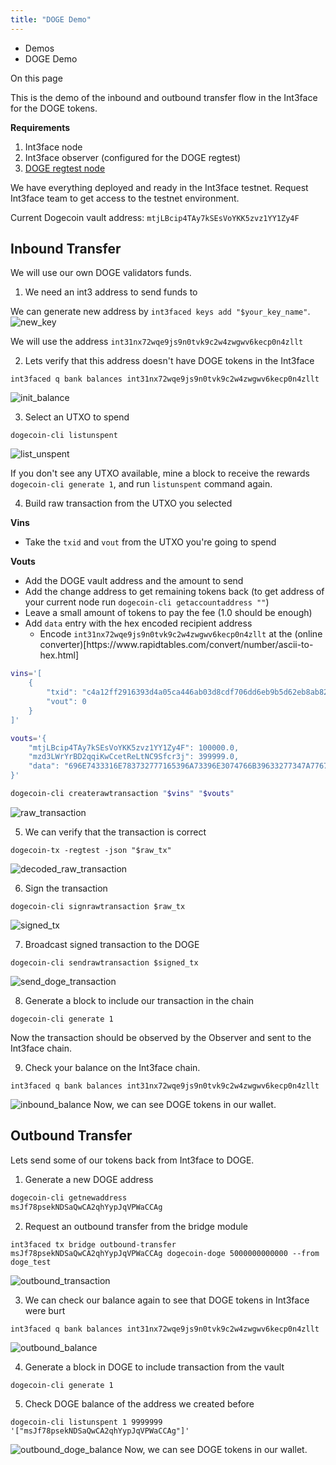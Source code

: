 ```yaml
---
title: "DOGE Demo"
---
```


* Demos
* DOGE Demo

On this page

This is the demo of the inbound and outbound transfer flow in the Int3face for the DOGE tokens.

**Requirements**

1. Int3face node
2. Int3face observer (configured for the DOGE regtest)
3. [DOGE regtest node](/docs/int3face/build-and-run/doge_deploy)

We have everything deployed and ready in the Int3face testnet. Request Int3face team to get access to the testnet environment.

Current Dogecoin vault address: `mtjLBcip4TAy7kSEsVoYKK5zvz1YY1Zy4F`

## Inbound Transfer[​](#inbound-transfer "Direct link to Inbound Transfer")

We will use our own DOGE validators funds.

1. We need an int3 address to send funds to

We can generate new address by `int3faced keys add "$your_key_name"`. ![new\_key](/docs/assets/images/new_key-5dc20bffc1ac37f497a9e042dcbefbdc.png)

We will use the address `int31nx72wqe9js9n0tvk9c2w4zwgwv6kecp0n4zllt`

2. Lets verify that this address doesn't have DOGE tokens in the Int3face

```
int3faced q bank balances int31nx72wqe9js9n0tvk9c2w4zwgwv6kecp0n4zllt
```

![init\_balance](./docs/assets/images/init_balance-cb7d9420be2fefa3a49550e805ce5aaa.png)

3. Select an UTXO to spend

```
dogecoin-cli listunspent 
```

![list\_unspent](./docs/assets/images/list_unspent-b432897e408ddfcf2b15bca5c706fa5b.png)

If you don't see any UTXO available, mine a block to receive the rewards `dogecoin-cli generate 1`, and run `listunspent` command again.

4. Build raw transaction from the UTXO you selected

**Vins**

* Take the `txid` and `vout` from the UTXO you're going to spend

**Vouts**

* Add the DOGE vault address and the amount to send
* Add the change address to get remaining tokens back (to get address of your current node run `dogecoin-cli getaccountaddress ""`)
* Leave a small amount of tokens to pay the fee (1.0 should be enough)
* Add `data` entry with the hex encoded recipient address
  * Encode `int31nx72wqe9js9n0tvk9c2w4zwgwv6kecp0n4zllt` at the (online converter)\[https\://www\.rapidtables.com/convert/number/ascii-to-hex.html]

```sh
vins='[
    {
        "txid": "c4a12ff2916393d4a05ca446ab03d8cdf706dd6eb9b5d62eb8ab82cb08a01602",
        "vout": 0
    }
]'

vouts='{
    "mtjLBcip4TAy7kSEsVoYKK5zvz1YY1Zy4F": 100000.0,
    "mzd3LWrYrBD2qqiKwCcetReLtNC9Sfcr3j": 399999.0,
    "data": "696E7433316E783732777165396A73396E3074766B39633277347A77677776366B656370306E347A6C6C74"
}'

dogecoin-cli createrawtransaction "$vins" "$vouts"
```

![raw\_transaction](./docs/assets/images/raw_transaction-390e2fd584e41dc428694389a31fcd15.png)

5. We can verify that the transaction is correct

```
dogecoin-tx -regtest -json "$raw_tx"
```

![decoded\_raw\_transaction](./docs/assets/images/decoded_raw_transaction-7f06a7d6c23be5a21154a87078210dc3.png)

6. Sign the transaction

```
dogecoin-cli signrawtransaction $raw_tx
```

![signed\_tx](./docs/assets/images/signed_transaction-972fd91f474a138230b8ceafb88ae002.png)

7. Broadcast signed transaction to the DOGE

```
dogecoin-cli sendrawtransaction $signed_tx
```

![send\_doge\_transaction](./docs/assets/images/send_doge_transaction-17d9bebaea539f27f03dbd1b736c63f3.png)

8. Generate a block to include our transaction in the chain

```
dogecoin-cli generate 1
```

Now the transaction should be observed by the Observer and sent to the Int3face chain.

9. Check your balance on the Int3face chain.

```
int3faced q bank balances int31nx72wqe9js9n0tvk9c2w4zwgwv6kecp0n4zllt
```

![inbound\_balance](./docs/assets/images/inbound_balance-8520ee05b4bbc657d270cd700777f795.png) Now, we can see DOGE tokens in our wallet.

## Outbound Transfer[​](#outbound-transfer "Direct link to Outbound Transfer")

Lets send some of our tokens back from Int3face to DOGE.

1. Generate a new DOGE address

```sh
dogecoin-cli getnewaddress
msJf78psekNDSaQwCA2qhYypJqVPWaCCAg
```

2. Request an outbound transfer from the bridge module

```
int3faced tx bridge outbound-transfer msJf78psekNDSaQwCA2qhYypJqVPWaCCAg dogecoin-doge 5000000000000 --from doge_test
```

![outbound\_transaction](./docs/assets/images/outbound_transaction-14d638f95725bb1a1f081691b515371d.png)

3. We can check our balance again to see that DOGE tokens in Int3face were burt

```
int3faced q bank balances int31nx72wqe9js9n0tvk9c2w4zwgwv6kecp0n4zllt
```

![outbound\_balance](./docs/assets/images/outbound_balance-3e8d3edc1db093d8018b7b6f0b9cdadb.png)

4. Generate a block in DOGE to include transaction from the vault

```
dogecoin-cli generate 1
```

5. Check DOGE balance of the address we created before

```
dogecoin-cli listunspent 1 9999999 '["msJf78psekNDSaQwCA2qhYypJqVPWaCCAg"]'
```

![outbound\_doge\_balance](./docs/assets/images/outbound_doge_balance-d31d0daa0605ff6f8f0e41fc4b443dae.png) Now, we can see DOGE tokens in our wallet.
